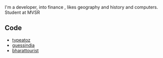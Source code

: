 
<NameTransition />

I'm a developer, into finance , likes geography and history and computers. Student at MVSR


## Code

- [typeatoz](https://github.com/spambug/typatoz)
- [guessindia](https://github.com/spambug/GuessIndia)
- [bharattourist](https://github.com/spambug/bharattourist)
